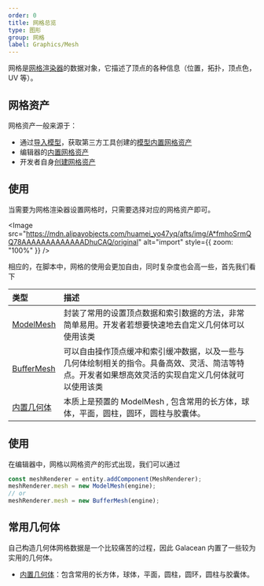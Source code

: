```yaml
---
order: 0
title: 网格总览
type: 图形
group: 网格
label: Graphics/Mesh
---
```


网格是[网格渲染器](/docs/graphics/renderer/meshRenderer/)的数据对象，它描述了顶点的各种信息（位置，拓扑，顶点色，UV 等）。

## 网格资产

网格资产一般来源于：

- 通过[导入模型](/docs/graphics/model/importGlTF/)，获取第三方工具创建的[模型内置网格资产](/docs/graphics/model/assets/)
- 编辑器的[内置网格资产](/docs/graphics/mesh/primitiveMesh/)
- 开发者自身[创建网格资产](/docs/graphics/mesh/primitiveMesh/)

## 使用

当需要为网格渲染器设置网格时，只需要选择对应的网格资产即可。

<Image src="https://mdn.alipayobjects.com/huamei_yo47yq/afts/img/A*fmhoSrmQQ78AAAAAAAAAAAAADhuCAQ/original" alt="import" style={{ zoom: "100%" }} />

相应的，在脚本中，网格的使用会更加自由，同时复杂度也会高一些，首先我们看下

| 类型                                             | 描述                                                                                                                                                 |
| :----------------------------------------------- | :--------------------------------------------------------------------------------------------------------------------------------------------------- |
| [ModelMesh](/docs/graphics/mesh/modelMesh/)      | 封装了常用的设置顶点数据和索引数据的方法，非常简单易用。开发者若想要快速地去自定义几何体可以使用该类                                                 |
| [BufferMesh](/docs/graphics/mesh/bufferMesh/)    | 可以自由操作顶点缓冲和索引缓冲数据，以及一些与几何体绘制相关的指令。具备高效、灵活、简洁等特点。开发者如果想高效灵活的实现自定义几何体就可以使用该类 |
| [内置几何体](/docs/graphics/mesh/primitiveMesh/) | 本质上是预置的 ModelMesh , 包含常用的长方体，球体，平面，圆柱，圆环，圆柱与胶囊体。                                                                  |

## 使用

在编辑器中，网格以网格资产的形式出现，我们可以通过

```typescript
const meshRenderer = entity.addComponent(MeshRenderer);
meshRenderer.mesh = new ModelMesh(engine);
// or
meshRenderer.mesh = new BufferMesh(engine);
```

## 常用几何体

自己构造几何体网格数据是一个比较痛苦的过程，因此 Galacean 内置了一些较为实用的几何体。

- [内置几何体](/docs/graphics/mesh/primitiveMesh/)：包含常用的长方体，球体，平面，圆柱，圆环，圆柱与胶囊体。
